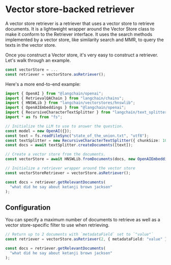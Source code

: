 # Vector store-backed retriever

A vector store retriever is a retriever that uses a vector store to retrieve documents. It is a lightweight wrapper around the Vector Store class to make it conform to the Retriever interface.
It uses the search methods implemented by a vector store, like similarity search and MMR, to query the texts in the vector store.

Once you construct a Vector store, it's very easy to construct a retriever. Let's walk through an example.

```typescript
const vectorStore = ...
const retriever = vectorStore.asRetriever();
```

Here's a more end-to-end example:

```typescript
import { OpenAI } from "@langchain/openai";
import { RetrievalQAChain } from "langchain/chains";
import { HNSWLib } from "langchain/vectorstores/hnswlib";
import { OpenAIEmbeddings } from "@langchain/openai";
import { RecursiveCharacterTextSplitter } from "langchain/text_splitter";
import * as fs from "fs";

// Initialize the LLM to use to answer the question.
const model = new OpenAI({});
const text = fs.readFileSync("state_of_the_union.txt", "utf8");
const textSplitter = new RecursiveCharacterTextSplitter({ chunkSize: 1000 });
const docs = await textSplitter.createDocuments([text]);

// Create a vector store from the documents.
const vectorStore = await HNSWLib.fromDocuments(docs, new OpenAIEmbeddings());

// Initialize a retriever wrapper around the vector store
const vectorStoreRetriever = vectorStore.asRetriever();

const docs = retriever.getRelevantDocuments(
  "what did he say about ketanji brown jackson"
);
```

## Configuration

You can specify a maximum number of documents to retrieve as well as a vector store-specific filter to use when retrieving.

```typescript
// Return up to 2 documents with `metadataField` set to `"value"`
const retriever = vectorStore.asRetriever(2, { metadataField: "value" });

const docs = retriever.getRelevantDocuments(
  "what did he say about ketanji brown jackson"
);
```
